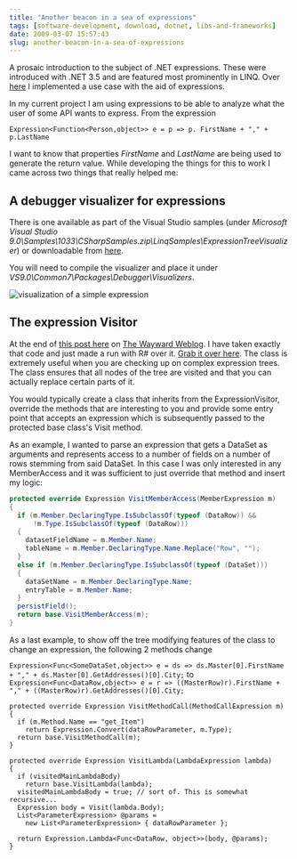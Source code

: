 ```yaml
---
title: "Another beacon in a sea of expressions"
tags: [software-development, download, dotnet, libs-and-frameworks]
date: 2009-03-07 15:57:43
slug: another-beacon-in-a-sea-of-expressions
---
```


A prosaic introduction to the subject of .NET expressions. These were introduced with .NET 3.5 and are featured most prominently in LINQ. Over [here](/go/118) I implemented a use case with the aid of expressions.

In my current project I am using expressions to be able to analyze what the user of some API wants to express. From the expression

    Expression<Function<Person,object>> e = p => p. FirstName + "," + p.LastName

I want to know that properties _FirstName_ and _LastName_ are being used to generate the return value. While developing the things for this to work I came across two things that really helped me:

## A debugger visualizer for expressions

There is one available as part of the Visual Studio samples (under _Microsoft Visual Studio 9.0\Samples\1033\CSharpSamples.zip\LinqSamples\ExpressionTreeVisualizer_) or downloadable from [here](http://code.msdn.microsoft.com/csharpsamples).

You will need to compile the visualizer and place it under _VS9.0\Common7\Packages\Debugger\Visualizers_.

![visualization of a simple expression](/assets/expressiontreevisualizer.jpg)

## The expression Visitor

At the end of [this post here](http://blogs.msdn.com/mattwar/archive/2007/07/31/linq-building-an-iqueryable-provider-part-ii.aspx) on [The Wayward Weblog](http://blogs.msdn.com/mattwar/). I have taken exactly that code and just made a run with R# over it. [Grab it over here](/assets/ExpressionVisitor.cs). The class is extremely useful when you are checking up on complex expression trees. The class ensures that all nodes of the tree are visited and that you can actually replace certain parts of it. 

You would typically create a class that inherits from the ExpressionVisitor, override the methods that are interesting to you and provide some entry point that accepts an expression which is subsequently passed to the protected base class's Visit method. 

As an example, I wanted to parse an expression that gets a DataSet as arguments and represents access to a number of fields on a number of rows stemming from said DataSet. In this case I was only interested in any MemberAccess and it was sufficient to just override that method and insert my logic:

```csharp
protected override Expression VisitMemberAccess(MemberExpression m)
{
  if (m.Member.DeclaringType.IsSubclassOf(typeof (DataRow)) &&
      !m.Type.IsSubclassOf(typeof (DataRow)))
  {
    datasetFieldName = m.Member.Name;
    tableName = m.Member.DeclaringType.Name.Replace("Row", "");
  }
  else if (m.Member.DeclaringType.IsSubclassOf(typeof (DataSet)))
  {
    dataSetName = m.Member.DeclaringType.Name;
    entryTable = m.Member.Name;
  }
  persistField();
  return base.VisitMemberAccess(m);
}
```

As a last example, to show off the tree modifying features of the class to change an expression, the following 2 methods change

`Expression<Func<SomeDataSet,object>> e = ds => ds.Master[0].FirstName + "," + ds.Master[0].GetAddresses()[0].City;`
to 
`Expression<Func<DataRow,object>> e = r => ((MasterRow)r).FirstName + "," + ((MasterRow)r).GetAddresses()[0].City;`


    protected override Expression VisitMethodCall(MethodCallExpression m)
    {
      if (m.Method.Name == "get_Item")
        return Expression.Convert(dataRowParameter, m.Type);
      return base.VisitMethodCall(m);
    }

    protected override Expression VisitLambda(LambdaExpression lambda)
    {
      if (visitedMainLambdaBody) 
        return base.VisitLambda(lambda);
      visitedMainLambdaBody = true; // sort of. This is somewhat recursive...
      Expression body = Visit(lambda.Body);
      List<ParameterExpression> @params =
        new List<ParameterExpression> { dataRowParameter };

      return Expression.Lambda<Func<DataRow, object>>(body, @params);
    }